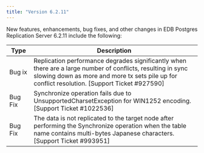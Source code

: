 ```yaml
---
title: "Version 6.2.11"
---
```



New features, enhancements, bug fixes, and other changes in EDB Postgres Replication Server 6.2.11 include the following:

| Type        | Description |
| ----------- |------------ |
| Bug&nbsp;ix | Replication performance degrades significantly when there are a large number of conflicts, resulting in sync slowing down as more and more tx sets pile up for conflict resolution. [Support Ticket #927590] |
| Bug Fix | Synchronize operation fails due to UnsupportedCharsetException for WIN1252 encoding. [Support Ticket #1022536] |
| Bug Fix | The data is not replicated to the target node after performing the Synchronize operation when the table name contains multi-bytes Japanese characters. [Support Ticket #993951] |

 


